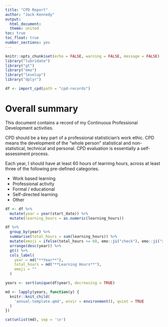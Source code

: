 ```yaml
---
title: "CPD Report"
author: "Jack Kennedy"
output:
  html_document:
  theme: united
toc: true
toc_float: true
number_sections: yes
---
```


```r
knitr::opts_chunk$set(echo = FALSE, warning = FALSE, message = FALSE)
library("lubridate")
library("gt")
library("emo")
library("levelup")
library("dplyr")

df <- import_cpd(path = "cpd-records")
```

# Overall summary

This document contains a record of my Continuous Professional Development activities.

CPD should be a key part of a professional statistician's work ethic. CPD means the development of the "whole person" statistical and non-statistical, technical and personal. CPD evaluation is essentially a self-assessment process.

Each year, I should have at least 60 hours of learning hours, across at least three of the following pre-defined categories.

  * Work based learning
  * Professional activity
  * Formal / educational
  * Self-directed learning
  * Other


```r
df <- df %>%
  mutate(year = year(start_date)) %>%
  mutate(learning_hours = as.numeric(learning_hours))

df %>%
  group_by(year) %>%
  summarise(total_hours = sum(learning_hours)) %>%
  mutate(emoji = ifelse(total_hours >= 60, emo::ji("check"), emo::ji("x"))) %>%
  arrange(desc(year)) %>%
  gt() %>%
  cols_label(
    year = md("**Year**"),
    total_hours = md("**Learning Hours**"),
    emoji = ""
  )
```

```r
years <- sort(unique(df$year), decreasing = TRUE)

md <- lapply(years, function(y) {
  knitr::knit_child(
    'annual-template.qmd', envir = environment(), quiet = TRUE
  )
})

cat(unlist(md), sep = '\n')
```
